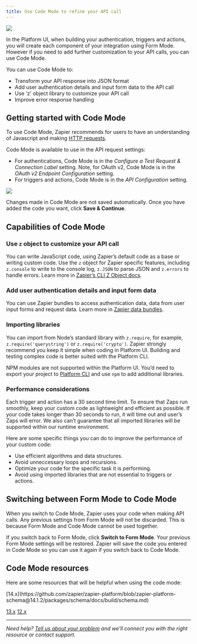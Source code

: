```yaml
---
title: Use Code Mode to refine your API call
---
```


<Frame>
  <img src="/images/1fa2f12c1c41a49f3d7aeff4d2706f7c.png"/>
</Frame>

In the Platform UI, when building your authentication, triggers and actions, you will create each component of your integration using Form Mode. However if you need to add further customization to your API calls, you can use Code Mode.

You can use Code Mode to:

*   Transform your API response into JSON format
*   Add user authentication details and input form data to the API call
*   Use ‘z’ object library to customize your API call
*   Improve error response handling

## Getting started with Code Mode

To use Code Mode, Zapier recommends for users to have an understanding of Javascript and making [HTTP requests](/reference/cli-docs#making-http-requests).

Code Mode is available to use in the API request settings:

*   For authentications, Code Mode is in the _Configure a Test Request & Connection Label_ setting. Note, for OAuth v2, Code Mode is in the _OAuth v2 Endpoint Configuration_ setting.
*   For triggers and actions, Code Mode is in the _API Configuration_ setting.

<Frame>
  <img src="/images/554f0c395459b37fd34312566feac891.png"/>
</Frame>

Changes made in Code Mode are not saved automatically. Once you have added the code you want, click **Save & Continue**.

## Capabilities of Code Mode

### Use `z` object to customize your API call

You can write JavaScript code, using Zapier’s default code as a base or writing custom code. Use the `z` object for Zapier specific features, including `z.console` to write to the console log, `z.JSON` to parse JSON and `z.errors` to handle errors. Learn more in [Zapier’s CLI Z Object docs](https://github.com/zapier/zapier-platform/blob/main/packages/cli/README.md#z-object).

### Add user authentication details and input form data

You can use Zapier bundles to access authentication data, data from user input forms and request data. Learn more in [Zapier data bundles](https://platform.zapier.com/docs/advanced#bundle).

### Importing libraries

You can import from Node’s standard library with `z.require`, for example, `z.require('querystring')` or `z.require('crypto')`. Zapier strongly recommend you keep it simple when coding in Platform UI. Building and testing complex code is better suited with the Platform CLI.

NPM modules are not supported within the Platform UI. You’d need to export your project to [Platform CLI](https://github.com/zapier/zapier-platform/blob/main/packages/cli/README.md) and use `npm` to add additional libraries.

### Performance considerations

Each trigger and action has a 30 second time limit. To ensure that Zaps run smoothly, keep your custom code as lightweight and efficient as possible. If your code takes longer than 30 seconds to run, it will time out and user’s Zaps will error. We also can’t guarantee that all imported libraries will be supported within our runtime environment.

Here are some specific things you can do to improve the performance of your custom code:

*   Use efficient algorithms and data structures.
*   Avoid unneccessary loops and recursions.
*   Optimize your code for the specific task it is performing.
*   Avoid using imported libraries that are not essential to triggers or actions.

## Switching between Form Mode to Code Mode

When you switch to Code Mode, Zapier uses your code when making API calls. Any previous settings from Form Mode will not be discarded. This is because Form Mode and Code Mode cannot be used together.

If you switch back to Form Mode, click **Switch to Form Mode**. Your previous Form Mode settings will be restored. Zapier will save the code you entered in Code Mode so you can use it again if you switch back to Code Mode.

## Code Mode resources

Here are some resources that will be helpful when using the code mode:

<CardGroup cols={3}>
 <Card title="HTTP Request Options" icon="gear" href="https://github.com/zapier/zapier-platform/blob/master/packages/cli/README.md#http-request-options" horizontal/>
<Card title="HTTP Response Object" icon="file-code" href="https://github.com/zapier/zapier-platform/blob/master/packages/cli/README.md#http-response-object" horizontal/> <Card title="HTTP Requests" icon="server" href="https://github.com/zapier/zapier-platform/blob/master/packages/cli/README.md#manual-http-requests" horizontal/> <Card title="Dynamic Dropdowns" icon="list" href="https://github.com/zapier/zapier-platform/blob/master/packages/cli/README.md#dynamic-dropdowns" horizontal/> <Card title="Return Types" icon="code" href="https://github.com/zapier/zapier-platform/blob/master/packages/cli/README.md#return-types" horizontal/> <Card title="Bundle Object" icon="box" href="https://github.com/zapier/zapier-platform/blob/master/packages/cli/README.md#bundle-object" horizontal/> <Card title="Environment Variables" icon="leaf" href="https://github.com/zapier/zapier-platform/blob/master/packages/cli/README.md#accessing-environment-variables"horizontal /> <Card title="Placeholders vs Template Literals" icon="code" href="https://github.com/zapier/zapier-platform/blob/master/packages/cli/README.md#when-to-use-placeholders-or-curlies" horizontal/> <Card title="Error Handling" icon="triangle-exclamation" href="https://github.com/zapier/zapier-platform/blob/main/packages/cli/README.md#error-handling" horizontal/> <Card title="Error Response Handling" icon="bug" href="https://github.com/zapier/zapier-platform/blob/master/packages/cli/README.md#error-response-handling" horizontal/>
<Card title="Schema Docs" icon="book" horizontal>
[14.x](https://github.com/zapier/zapier-platform/blob/zapier-platform-schema@14.1.2/packages/schema/docs/build/schema.md)

[13.x](https://github.com/zapier/zapier-platform/blob/zapier-platform-schema@13.0.0/packages/schema/docs/build/schema.md)
[12.x](https://github.com/zapier/zapier-platform/blob/zapier-platform-schema%4012.2.1/packages/schema/docs/build/schema.md)
</Card>

</CardGroup>

---
_Need help? [Tell us about your problem](https://developer.zapier.com/contact) and we’ll connect you with the right resource or contact support._
